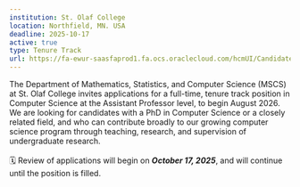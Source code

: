 ```yaml
---
institution: St. Olaf College
location: Northfield, MN. USA
deadline: 2025-10-17
active: true
type: Tenure Track
url: https://fa-ewur-saasfaprod1.fa.ocs.oraclecloud.com/hcmUI/CandidateExperience/en/sites/CX_3/job/2052/
---
```


The Department of Mathematics, Statistics, and Computer Science (MSCS) at St. Olaf College invites applications for a full-time, tenure track position in Computer Science at the Assistant Professor level, to begin August 2026. We are looking for candidates with a PhD in Computer Science or a closely related field, and who can contribute broadly to our growing computer science program through teaching, research, and supervision of undergraduate research.
<br> <br>
🗓️ Review of applications will begin on ***October 17, 2025***, and will continue until the position is filled.


